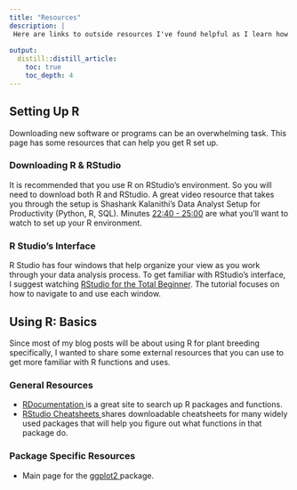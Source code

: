 ```yaml
---
title: "Resources"
description: |
 Here are links to outside resources I've found helpful as I learn how to use R for Plant Breeding & agrobiodiversity.
 
output:
  distill::distill_article:
    toc: true
    toc_depth: 4
---
```


## Setting Up R 

Downloading new software or programs can be an overwhelming task. This page has some resources that can help you get R set up. 

### Downloading R & RStudio

It is recommended that you use R on RStudio's environment. So you will need to download both R and RStudio. A great video resource that takes you through the setup is Shashank Kalanithi's Data Analyst Setup for Productivity (Python, R, SQL). Minutes  <a href="https://youtu.be/LwazHUkU5IQ?t=1363">22:40 - 25:00</a> are what you'll want to watch to set up your R environment. 

### R Studio's Interface

R Studio has four windows that help organize your view as you work through your data analysis process. To get familiar with RStudio's interface, I suggest watching <a href="https://youtu.be/FIrsOBy5k58">RStudio for the Total Beginner</a>. The tutorial focuses on how to navigate to and use each window. 


## Using R: Basics

Since most of my blog posts will be about using R for plant breeding specifically, I wanted to share some external resources that you can use to get more familiar with R functions and uses. 

### General Resources

 * <a href = "https://www.rdocumentation.org"> RDocumentation </a> is a great site to search up R packages and functions.
 * <a href = "https://www.rstudio.com/resources/cheatsheets/"> RStudio Cheatsheets </a> shares downloadable cheatsheets for many widely used packages that will help you figure out what functions in that package do.

### Package Specific Resources

* Main page for the <a href = "https://ggplot2.tidyverse.org/"> ggplot2 </a> package. 





